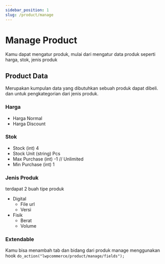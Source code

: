 ```yaml
---      
sidebar_position: 1
slug: /product/manage
---
```


# Manage Product

Kamu dapat mengatur produk, mulai dari mengatur data produk seperti harga, stok, jenis produk

## Product Data

Merupakan kumpulan data yang dibutuhkan sebuah produk dapat dibeli. dan untuk pengkategorian dari jenis produk.

### Harga

- Harga Normal
- Harga Discount

### Stok

- Stock (int) 4
- Stock Unit (string) Pcs
- Max Purchase (int) -1 // Unlimited
- Min Purchase (int) 1

### Jenis Produk

terdapat 2 buah tipe produk 

- Digital 
  - File url
  - Versi
- Fisik
  - Berat
  - Volume

### Extendable

Kamu bisa menambah tab dan bidang dari produk manage menggunakan hook 
`do_action("lwpcommerce/product/manage/fields");`